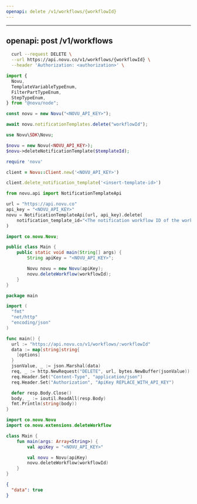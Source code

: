 ```yaml
---
openapi: delete /v1/workflows/{workflowId}
---
```


---

## openapi: post /v1/workflows


<ApikeyWarning />

<RequestExample>

```bash cURL
  curl --request DELETE \
  --url https://api.novu.co/v1/workflows/{workflowId} \
  --header 'Authorization: <authorization>' \
```

```javascript Node.js
import {
  Novu,
  TemplateVariableTypeEnum,
  FilterPartTypeEnum,
  StepTypeEnum,
} from "@novu/node";

const novu = new Novu("<NOVU_API_KEY>");

await novu.notificationTemplates.delete("workflowId");
```

```php PHP
use Novu\SDK\Novu;

$novu = new Novu(<NOVU_API_KEY>);
$novu->deleteNotificationTemplate($templateId);
```

```ruby Ruby
require 'novu'

client = Novu::Client.new('<NOVU_API_KEY>')

client.delete_notification_template('<insert-template-id>')
```

```python Python
from novu.api import NotificationTemplateApi

url = "https://api.novu.co"
api_key = "<NOVU_API_KEY>"
novu = NotificationTemplateApi(url, api_key).delete(
    notification_template_id="<The notification workflow ID of the workflow to be deleted >"
)
```

```java Java
import co.novu.Novu;

public class Main {
    public static void main(String[] args) {
        String apiKey = "<NOVU_API_KEY>";

        Novu novu = new Novu(apiKey);
        novu.deleteWorkflow(workflowId);
    }
}
```

```go Go
package main

import (
  "fmt"
  "net/http"
  "encoding/json"
)

func main() {
  url := "https://api.novu.co/v1/workflows/:workflowId"
  data := map[string]string{
    [options]
  }
  jsonValue, _ := json.Marshal(data)
  req, _ := http.NewRequest("DELETE", url, bytes.NewBuffer(jsonValue))
  req.Header.Set("Content-Type", "application/json")
  req.Header.Set("Authorization", "ApiKey REPLACE_WITH_API_KEY")

  defer resp.Body.Close()
  body, _ := ioutil.ReadAll(resp.Body)
  fmt.Println(string(body))
}
```

```kotlin Kotlin
import co.novu.Novu
import co.novu.extensions.deleteWorkflow

class Main {
    fun main(args: Array<String>) {
        val apiKey = "<NOVU_API_KEY>"

        val novu = Novu(apiKey)
        novu.deleteWorkflow(workflowId)
    }
}
```

</RequestExample>

<ResponseExample>

```json Response
{
  "data": true
}
```

</ResponseExample>
